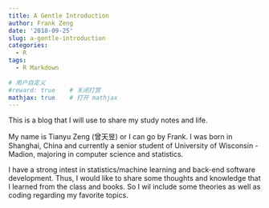 ```yaml
---
title: A Gentle Introduction
author: Frank Zeng
date: '2018-09-25'
slug: a-gentle-introduction
categories:
  - R
tags:
  - R Markdown
  
# 用户自定义
#reward: true	 # 关闭打赏
mathjax: true    # 打开 mathjax
---
```


This is a blog that I will use to share my study notes and life.

My name is Tianyu Zeng (曾天昱) or I can go by Frank. I was born in Shanghai, China and currently a senior student of University of Wisconsin - Madion, majoring in computer science and statistics.

I have a strong intest in statistics/machine learning and back-end software development. Thus, I would like to share some thoughts and knowledge that I learned from the class and books. So I wil include some theories as well as coding regarding my favorite topics.

